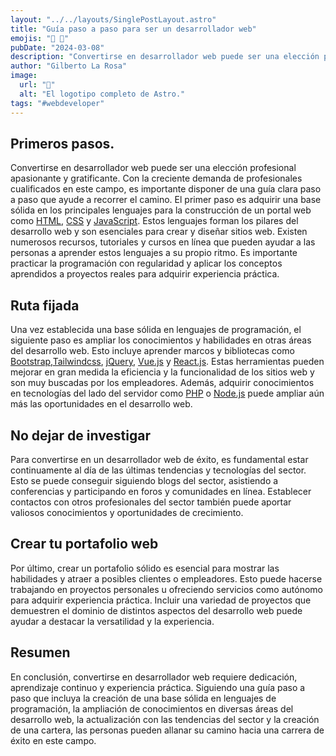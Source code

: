 ---
layout: "../../layouts/SinglePostLayout.astro"
title: "Guía paso a paso para ser un desarrollador web"
emojis: "💪 💯"
pubDate: "2024-03-08"
description: "Convertirse en desarrollador web puede ser una elección profesional apasionante y gratificante."
author: "Gilberto La Rosa"
image:
  url: "📝"
  alt: "El logotipo completo de Astro."
tags: "#webdeveloper"
---

## Primeros pasos.

Convertirse en desarrollador web puede ser una elección profesional apasionante y gratificante. Con la creciente demanda de profesionales cualificados en este campo, es importante disponer de una guía clara paso a paso que ayude a recorrer el camino. El primer paso es adquirir una base sólida en los principales lenguajes para la construcción de un portal web como [HTML](https://es.wikipedia.org/wiki/HTML), [CSS](https://es.wikipedia.org/wiki/CSS) y [JavaScript](https://es.wikipedia.org/wiki/JavaScript). Estos lenguajes forman los pilares del desarrollo web y son esenciales para crear y diseñar sitios web. Existen numerosos recursos, tutoriales y cursos en línea que pueden ayudar a las personas a aprender estos lenguajes a su propio ritmo. Es importante practicar la programación con regularidad y aplicar los conceptos aprendidos a proyectos reales para adquirir experiencia práctica.

## Ruta fijada

Una vez establecida una base sólida en lenguajes de programación, el siguiente paso es ampliar los conocimientos y habilidades en otras áreas del desarrollo web. Esto incluye aprender marcos y bibliotecas como [Bootstrap](https://getbootstrap.esdocu.com/docs/5.3/getting-started/introduction/),[Tailwindcss](https://tailwindcss.com/docs/installation), [jQuery](https://es.wikipedia.org/wiki/JQuery), [Vue.js](https://es.vuejs.org/v2/guide/) y [React.js](https://es.react.dev/learn). Estas herramientas pueden mejorar en gran medida la eficiencia y la funcionalidad de los sitios web y son muy buscadas por los empleadores. Además, adquirir conocimientos en tecnologías del lado del servidor como [PHP](https://www.php.net/) o [Node.js](https://nodejs.org/en/learn/getting-started/introduction-to-nodejs) puede ampliar aún más las oportunidades en el desarrollo web.

## No dejar de investigar

Para convertirse en un desarrollador web de éxito, es fundamental estar continuamente al día de las últimas tendencias y tecnologías del sector. Esto se puede conseguir siguiendo blogs del sector, asistiendo a conferencias y participando en foros y comunidades en línea. Establecer contactos con otros profesionales del sector también puede aportar valiosos conocimientos y oportunidades de crecimiento.

## Crear tu portafolio web

Por último, crear un portafolio sólido es esencial para mostrar las habilidades y atraer a posibles clientes o empleadores. Esto puede hacerse trabajando en proyectos personales u ofreciendo servicios como autónomo para adquirir experiencia práctica. Incluir una variedad de proyectos que demuestren el dominio de distintos aspectos del desarrollo web puede ayudar a destacar la versatilidad y la experiencia.

## Resumen

En conclusión, convertirse en desarrollador web requiere dedicación, aprendizaje continuo y experiencia práctica. Siguiendo una guía paso a paso que incluya la creación de una base sólida en lenguajes de programación, la ampliación de conocimientos en diversas áreas del desarrollo web, la actualización con las tendencias del sector y la creación de una cartera, las personas pueden allanar su camino hacia una carrera de éxito en este campo.
